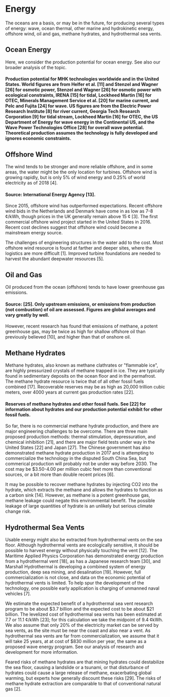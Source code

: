 # Energy
The oceans are a basis, or may be in the future, for producing several types of energy: wave, ocean thermal, other marine and hydrokinetic energy, offshore wind, oil and gas, methane hydrates, and hydrothermal sea vents.

## Ocean Energy
Here, we consider the production potential for ocean energy. See also our broader analysis of the topic.

#### Production potential for MHK technologies worldwide and in the United States. World figures are from Helfer et al. [11] and Stenzel and Wagner [26] for osmotic power, Stenzel and Wagner [26] for osmotic power with ecological constraints, IRENA [15] for tidal, Lockheed Martin [16] for OTEC, Minerals Management Service et al. [20] for marine current, and Pelc and Fujita [24] for wave. US figures are from the Electric Power Research Institute [8] for river current, Georgia Tech Research Corporation [9] for tidal stream, Lockheed Martin [16] for OTEC, the US Department of Energy for wave energy in the Continental US, and the Wave Power Technologies Office [28] for overall wave potential. Theoretical production assumes the technology is fully developed and ignores economic constraints.

## Offshore Wind
The wind tends to be stronger and more reliable offshore, and in some areas, the water might be the only location for turbines. Offshore wind is growing rapidly, but is only 5% of wind energy and 0.25% of world electricity as of 2018 [4].

#### Source: International Energy Agency [13].

Since 2015, offshore wind has outperformed expectations. Recent offshore wind bids in the Netherlands and Denmark have come in as low as 7-8 ¢/kWh, though prices in the UK generally remain above 15 ¢ [3]. The first commercial offshore wind project started in the United States in 2016. Recent cost declines suggest that offshore wind could become a mainstream energy source.

The challenges of engineering structures in the water add to the cost. Most offshore wind resource is found at farther and deeper sites, where the logistics are more difficult [1]. Improved turbine foundations are needed to harvest the abundant deepwater resources [5].

## Oil and Gas
Oil produced from the ocean (offshore) tends to have lower greenhouse gas emissions.

#### Source: [25]. Only upstream emissions, or emissions from production (not combustion) of oil are assessed. Figures are global averages and vary greatly by well.

However, recent research has found that emissions of methane, a potent greenhouse gas, may be twice as high for shallow offshore oil than previously believed [10], and higher than that of onshore oil.

## Methane Hydrates
Methane hydrates, also known as methane clathrates or "flammable ice", are highly pressurized crystals of methane trapped in ice. They are typically found in sedimentary deposits on the ocean floor and in the permafrost. The methane hydrate resource is twice that of all other fossil fuels combined [17]. Recoverable reserves may be as high as 20,000 trillion cubic meters, over 4000 years at current gas production rates [22].

#### Reserves of methane hydrates and other fossil fuels. See [22] for information about hydrates and our production potential exhibit for other fossil fuels.

So far, there is no commercial methane hydrate production, and there are major engineering challenges to be overcome. There are three main proposed production methods: thermal stimulation, depressuration, and chemical inhibition [21], and there are major field tests under way in the United States [22] and Japan [27]. The Chinese government has also demonstrated methane hydrate production in 2017 and is attempting to commercialize the technology in the disputed South China Sea, but commerical production will probably not be under way before 2030. The cost may be $3.50-4.00 per million cubic feet more than conventional sources, or a bit more than double recent prices [6].

It may be possible to recover methane hydrates by injecting CO2 into the hydrate, which extracts the methane and allows the hydrates to function as a carbon sink [14]. However, as methane is a potent greenhouse gas, methane leakage could negate this environmental benefit. The possible leakage of large quantities of hydrate is an unlikely but serious climate change risk.

## Hydrothermal Sea Vents
Usable energy might also be extracted from hydrothermal vents on the sea floor. Although hydrothermal vents are ecologically sensitive, it should be possible to harvest energy without physically touching the vent [12]. The Maritime Applied Physics Corporation has demonstrated energy production from a hydrothermal vent [18], as has a Japanese research team [30], and Marshall Hydrothermal is developing a combined system of energy production, deep sea mining, and desalination [19]. However, full commercialization is not close, and data on the economic potential of hydrothermal vents is limited. To help spur the development of the technology, one possible early application is charging of unmanned naval vehicles [7].

We estimate the expected benefit of a hydrothermal sea vent research program to be about $3.7 billion and the expected cost to be about $21 billion. The levelized cost of hydrothermal sea vents has been estimated at 7.7 or 11.1 ¢/kWh [23]; for this calculation we take the midpoint of 9.4 ¢kWh. We also assume that only 20% of the electricity market can be served by sea vents, as the site must be near the coast and also near a vent. As hydrothermal sea vents are far from commercialization, we assume that it will take 25 years, at at cost of $830 million per year, the same as a proposed wave energy program. See our analysis of research and development for more information.

Feared risks of methane hydrates are that mining hydrates could destabilize the sea floor, causing a landslide or a tsunami, or that disturbance of hydrates could cause a large release of methane, exacerbating global warming, but experts how generally discount these risks [29]. The risks of methane hydrate extraction are comparable to that of conventional natural gas [2].
